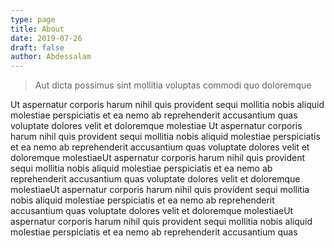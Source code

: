 ```yaml
---
type: page
title: About
date: 2019-07-26
draft: false
author: Abdessalam
---
```


> Aut dicta possimus sint mollitia voluptas commodi quo doloremque

Ut aspernatur corporis harum nihil quis provident sequi mollitia nobis aliquid molestiae perspiciatis et ea nemo ab reprehenderit accusantium quas voluptate dolores velit et doloremque molestiae Ut aspernatur corporis harum nihil quis provident sequi mollitia nobis aliquid molestiae perspiciatis et ea nemo ab reprehenderit accusantium quas voluptate dolores velit et doloremque molestiaeUt aspernatur corporis harum nihil quis provident sequi mollitia nobis aliquid molestiae perspiciatis et ea nemo ab reprehenderit accusantium quas voluptate dolores velit et doloremque molestiaeUt aspernatur corporis harum nihil quis provident sequi mollitia nobis aliquid molestiae perspiciatis et ea nemo ab reprehenderit accusantium quas voluptate dolores velit et doloremque molestiaeUt aspernatur corporis harum nihil quis provident sequi mollitia nobis aliquid molestiae perspiciatis et ea nemo ab reprehenderit accusantium quas
